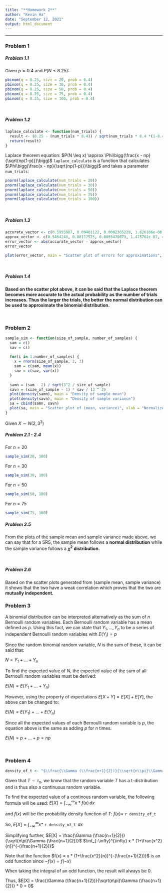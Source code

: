 ```yaml
---
title: "**Homework 2**"
author: "Kevin Ha"
date: "September 12, 2021"
output: html_document
---
```


---

### **Problem 1**

##### Problem 1.1

Given $p = 0.4$ and $P(N \leq 8.25)$:


```r
pbinom(q = 8.25, size = 20, prob = 0.4)
pbinom(q = 8.25, size = 30, prob = 0.4)
pbinom(q = 8.25, size = 50, prob = 0.4)
pbinom(q = 8.25, size = 75, prob = 0.4)
pbinom(q = 8.25, size = 100, prob = 0.4)
```

\

##### Problem 1.2
```r
laplace_calculate <- function(num_trials) {
  result <- (8.25 - (num_trials * 0.4)) / sqrt(num_trials * 0.4 *(1-0.4))
  return(result)
}
```
Laplace theorem equation: $P(N \leq x) \approx \Phi\bigg(\frac{x - np}{\sqrt{np(1-p)}}\bigg)$
`laplace_calculate` is a function that calculates $\Phi\bigg(\frac{x - np}{\sqrt{np(1-p)}}\bigg)$ and takes a parameter `num_trials`:
```r
pnorm(laplace_calculate(num_trials = 20))
pnorm(laplace_calculate(num_trials = 30))
pnorm(laplace_calculate(num_trials = 50))
pnorm(laplace_calculate(num_trials = 75))
pnorm(laplace_calculate(num_trials = 100))
```

\

##### Problem 1.3
```r
accurate_vector <- c(0.5955987, 0.09401122, 0.0002305229, 1.826106e-08, 5.431127e-13)
approx_vector <- c(0.5454243, 0.08112525, 0.0003470073, 1.475701e-07, 4.557597e-11)
error_vector <- abs(accurate_vector - approx_vector)
error_vector
```

```r
plot(error_vector, main = "Scatter plot of errors for approximations", xlab = 'Index of Error Vector', ylab = 'Absolute Difference')
```

\

##### Problem 1.4
**Based on the scatter plot above, it can be said that the Laplace theorem becomes more accurate to the actual probability as the number of trials increases.
Thus the larger the trials, the better the normal distribution can be used to approximate the binomial distribution.**

\

### **Problem 2**

```r
sample_sim <- function(size_of_sample, number_of_samples) {
  sam = c()
  sav = c()
  
  for(i in 1:number_of_samples) {
    x = rnorm(size_of_sample, 2, 3)
    sam = c(sam, mean(x))
    sav = c(sav, var(x))
  }
  
  samn = (sam - 2) / sqrt(3^2 / size_of_sample)
  savn = (size_of_sample - 1) * sav / (3 ^ 2)
  plot(density(samn), main = "Density of sample mean")
  plot(density(savn), main = "Density of sample variance")
  sa = cbind(samn, savn)
  plot(sa, main = "Scatter plot of (mean, variance)", xlab = "Normalized sample means", ylab = "Proportionalized sample variances")
}


```

Given $X \sim N(2,3^2)$

##### Problem 2.1 - 2.4

For $n = 20$

```r
sample_sim(20, 100)
```

For $n = 30$

```r
sample_sim(30, 100)
```

For $n = 50$

```r
sample_sim(50, 100)
```

For $n = 75$

```r
sample_sim(75, 100)
```


##### Problem 2.5
From the plots of the sample mean and sample variance made above, we can say that for a SRS, the sample mean follows a **normal distribution** while the sample variance follows a **$\chi^2$ distribution.**

\

##### Problem 2.6
Based on the scatter plots generated from (sample mean, sample variance) it shows that the two have a weak correlation which proves that the two are **mutually independent.**


### **Problem 3**
A binomial distribution can be interpreted alternatively as the sum of $n$ Bernoulli random variables. Each Bernoulli random variable has a mean defined as $p$.
Using this fact, we can state that $Y_1, ..., Y_n$ to be a series of independent Bernoulli random variables with $E(Y_i) = p$

Since the random binomial random variable, $N$ is the sum of these, it can be said that:

$N = Y_1 + ... + Y_n$

To find the expected value of $N$, the expected value of the sum of all Bernoulli random variables must be derived:

$E(N) = E(Y_1 + ... + Y_n)$

However, using the property of expectations $E[X + Y] = E[X] + E[Y]$, the above can be changed to:

$E(N) = E(Y_1) + ... +  E(Y_n)$

Since all the expected values of each Bernoulli random variable is $p$, the equation above is the same as adding $p$ for $n$ times.

$E(N) = p + ... + p = np$

\

### **Problem 4**
```r
density_of_t <- "$\\frac{\\Gamma (\\frac{n+1}{2})}{\\sqrt{n\\pi}\\Gamma (\\frac{n+1}{2})}(1+\\frac{x^2}{n})^{-(\\frac{n+1}{2})}$"
```

Given that $T \sim \tau_n$, we know that the random variable $T$ has a t-distribution and is thus also a continuous random variable.

To find the expected value of a continous random variable, the following formula will be used: $E[X] = \int_{-\infty}^{\infty} x * f(x) \,dx$

and $f(x)$ will be the probability density function of $T$: $f(x) =$ `r density_of_t`

So, $E[X] = \int_{-\infty}^{\infty} x *$ `r density_of_t` $\,dx$

Simplifying further, $E[X] = \frac{\Gamma (\frac{n+1}{2})}{\sqrt{n\pi}\Gamma (\frac{n+1}{2})}$ $\int_{-\infty}^{\infty} x * (1+\frac{x^2}{n})^{-(\frac{n+1}{2})}$  

Note that the function $f(x) = x * (1+\frac{x^2}{n})^{-(\frac{n+1}{2})}$ is an odd function since $-f(x) = f(-x)$

When taking the integral of an odd function, the result will always be 0.

Thus, $E[X] = \frac{\Gamma (\frac{n+1}{2})}{\sqrt{n\pi}\Gamma (\frac{n+1}{2})} * 0 = 0$


